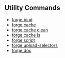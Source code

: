 ## Utility Commands

- [forge bind](/reference/forge/forge-bind.mdx)
- [forge cache](/reference/forge/forge-cache.mdx)
- [forge cache clean](/reference/forge/forge-cache-clean.mdx)
- [forge cache ls](/reference/forge/forge-cache-ls.mdx)
- [forge script](/reference/forge/forge-script.mdx)
- [forge upload-selectors](/reference/forge/forge-upload-selectors.mdx)
- [forge doc](/reference/forge/forge-doc.mdx)
